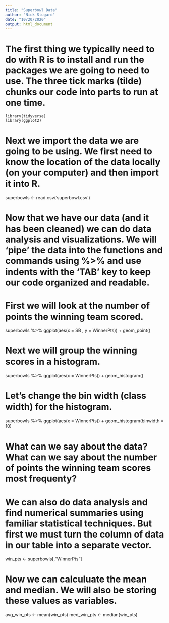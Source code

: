 ---
title: "Superbowl Data"
author: "Nick Stugard"
date: "10/20/2020"
output: html_document
---

# The first thing we typically need to do with R is to install and run the packages we are going to need to use.  The three tick marks (tilde) chunks our code into parts to run at one time.
```
library(tidyverse)
library(ggplot2)
```

# Next we import the data we are going to be using.  We first need to know the location of the data locally (on your computer) and then import it into R.

superbowls <- read.csv('superbowl.csv')

# Now that we have our data (and it has been cleaned) we can do data analysis and visualizations.  We will 'pipe' the data into the functions and commands using %>% and use indents with the 'TAB' key to keep our code organized and readable.

# First we will look at the number of points the winning team scored.

superbowls %>%
  ggplot(aes(x = SB , y = WinnerPts)) +
  geom_point()

# Next we will group the winning scores in a histogram.

superbowls %>%
  ggplot(aes(x = WinnerPts)) +
  geom_histogram()

# Let's change the bin width (class width) for the histogram.

superbowls %>%
  ggplot(aes(x = WinnerPts)) +
  geom_histogram(binwidth = 10)

# What can we say about the data?  What can we say about the number of points the winning team scores most frequenty?

# We can also do data analysis and find numerical summaries using familiar statistical techniques.  But first we must turn the column of data in our table into a separate vector.

win_pts <- superbowls[,"WinnerPts"]

# Now we can calculuate the mean and median.  We will also be storing these values as variables.

avg_win_pts <- mean(win_pts)
med_win_pts <- median(win_pts)



